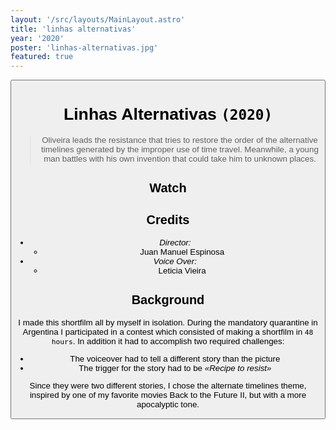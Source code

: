 ```yaml
---
layout: '/src/layouts/MainLayout.astro'
title: 'linhas alternativas'
year: '2020'
poster: 'linhas-alternativas.jpg'
featured: true
---
```


<Button text='/ Home' link='/en' />

# Linhas Alternativas `(2020)`

> Oliveira leads the resistance that tries to restore the order of the alternative
> timelines generated by the improper use of time travel. Meanwhile, a young man
> battles with his own invention that could take him to unknown places.

## Watch

<Vimeo id='455107691' ratio='16:9' />

## Credits

- *Director:*
    - Juan Manuel Espinosa
- *Voice Over:*
    - Leticia Vieira

## Background

I made this shortfilm all by myself in isolation. During the mandatory
quarantine in Argentina I participated in a contest which consisted of making a
shortfilm in `48 hours`. In addition it had to accomplish two required challenges:

- The voiceover had to tell a different story than the picture
- The trigger for the story had to be _«Recipe to resist»_

Since they were two different stories, I chose the alternate timelines theme,
inspired by one of my favorite movies Back to the Future II, but with a more
apocalyptic tone.
